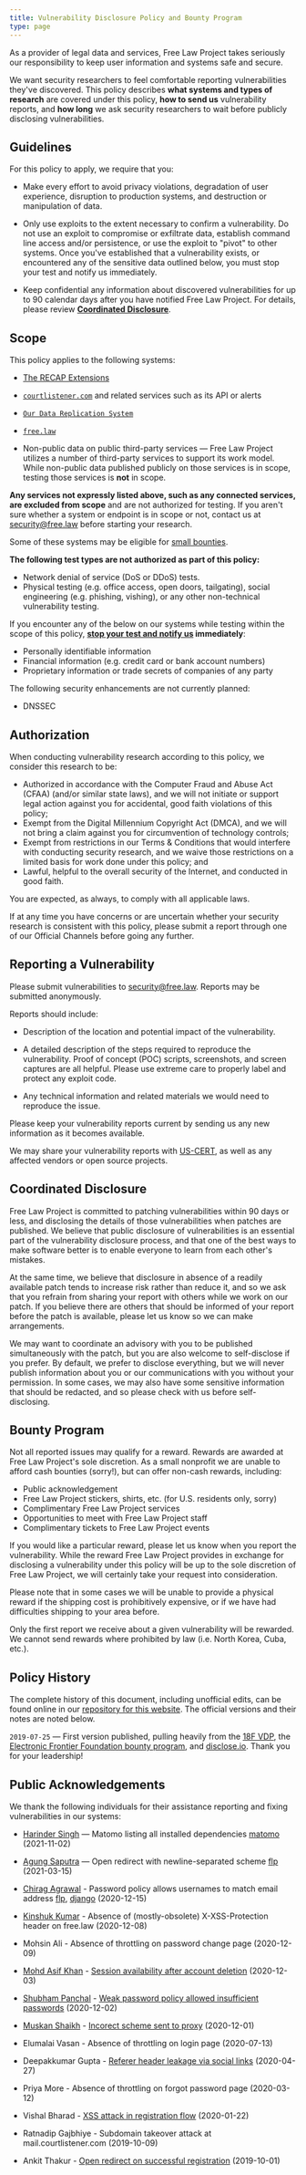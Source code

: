```yaml
---
title: Vulnerability Disclosure Policy and Bounty Program
type: page
---
```


<p className="lead">As a provider of legal data and services, Free Law Project takes seriously our responsibility to keep user information and systems safe and secure.</p> 

We want security researchers to feel comfortable reporting vulnerabilities they've discovered. This policy describes **what systems and types of research** are covered under this policy, **how to send us** vulnerability reports, and **how long** we ask security researchers to wait before publicly disclosing vulnerabilities.


## Guidelines

For this policy to apply, we require that you:

* Make every effort to avoid privacy violations, degradation of user experience, disruption to production systems, and destruction or manipulation of data.

* Only use exploits to the extent necessary to confirm a vulnerability. Do not use an exploit to compromise or exfiltrate data, establish command line access and/or persistence, or use the exploit to "pivot" to other systems. Once you've established that a vulnerability exists, or encountered any of the sensitive data outlined below, you must stop your test and notify us immediately.

* Keep confidential any information about discovered vulnerabilities for up to 90 calendar days after you have notified Free Law Project. For details, please review **[Coordinated Disclosure](#coordinated%C2%A0disclosure)**.

## Scope

This policy applies to the following systems:

* [The RECAP Extensions][recap]

* [`courtlistener.com`][cl] and related services such as its API or alerts

* [`Our Data Replication System`][replication]

* [`free.law`](https://free.law)

* Non-public data on public third-party services — Free Law Project utilizes a number of third-party services to support its work model.  While non-public data published publicly on those services is in scope, testing those services is **not** in scope.

**Any services not expressly listed above, such as any connected services, are excluded from scope** and are not authorized for testing. If you aren't sure whether a system or endpoint is in scope or not, contact us at <a href="mailto:&#115;&#101;&#099;&#117;&#114;&#105;&#116;&#121;&#064;&#102;&#114;&#101;&#101;&#046;&#108;&#097;&#119;">&#115;&#101;&#099;&#117;&#114;&#105;&#116;&#121;&#064;&#102;&#114;&#101;&#101;&#046;&#108;&#097;&#119;</a> before starting your research.

Some of these systems may be eligible for [small bounties](#bounty%C2%A0program). 

**The following test types are not authorized as part of this policy:**

* Network denial of service (DoS or DDoS) tests.
* Physical testing (e.g. office access, open doors, tailgating), social engineering (e.g. phishing, vishing), or any other non-technical vulnerability testing.

If you encounter any of the below on our systems while testing within the scope of this policy, **[stop your test and notify us](#reporting-a%C2%A0vulnerability) immediately**:

* Personally identifiable information
* Financial information (e.g. credit card or bank account numbers)
* Proprietary information or trade secrets of companies of any party

The following security enhancements are not currently planned:

* DNSSEC


## Authorization

When conducting vulnerability research according to this policy, we consider this research to be:

- Authorized in accordance with the Computer Fraud and Abuse Act (CFAA) (and/or similar state laws), and we will not initiate or support legal action against you for accidental, good faith violations of this policy;
- Exempt from the Digital Millennium Copyright Act (DMCA), and we will not bring a claim against you for circumvention of technology controls;
- Exempt from restrictions in our Terms & Conditions that would interfere with conducting security research, and we waive those restrictions on a limited basis for work done under this policy; and
- Lawful, helpful to the overall security of the Internet, and conducted in good faith.

You are expected, as always, to comply with all applicable laws.

If at any time you have concerns or are uncertain whether your security research is consistent with this policy, please submit a report through one of our Official Channels before going any further.


## Reporting a Vulnerability

Please submit vulnerabilities to <a href="mailto:&#115;&#101;&#099;&#117;&#114;&#105;&#116;&#121;&#064;&#102;&#114;&#101;&#101;&#046;&#108;&#097;&#119;">&#115;&#101;&#099;&#117;&#114;&#105;&#116;&#121;&#064;&#102;&#114;&#101;&#101;&#046;&#108;&#097;&#119;</a>. Reports may be submitted anonymously.

Reports should include:

* Description of the location and potential impact of the vulnerability.

* A detailed description of the steps required to reproduce the vulnerability. Proof of concept (POC) scripts, screenshots, and screen captures are all helpful. Please use extreme care to properly label and protect any exploit code.

* Any technical information and related materials we would need to reproduce the issue.

Please keep your vulnerability reports current by sending us any new information as it becomes available.

We may share your vulnerability reports with [US-CERT](https://www.us-cert.gov/ais), as well as any affected vendors or open source projects.


## Coordinated Disclosure

Free Law Project is committed to patching vulnerabilities within 90 days or less, and disclosing the details of those vulnerabilities when patches are published. We believe that public disclosure of vulnerabilities is an essential part of the vulnerability disclosure process, and that one of the best ways to make software better is to enable everyone to learn from each other's mistakes.

At the same time, we believe that disclosure in absence of a readily available patch tends to increase risk rather than reduce it, and so we ask that you refrain from sharing your report with others while we work on our patch. If you believe there are others that should be informed of your report before the patch is available, please let us know so we can make arrangements.

We may want to coordinate an advisory with you to be published simultaneously with the patch, but you are also welcome to self-disclose if you prefer. By default, we prefer to disclose everything, but we will never publish information about you or our communications with you without your permission. In some cases, we may also have some sensitive information that should be redacted, and so please check with us before self-disclosing.


## Bounty Program

Not all reported issues may qualify for a reward. Rewards are awarded at Free Law Project's sole discretion. As a small nonprofit we are unable to afford cash bounties (sorry!), but can offer non-cash rewards, including:

* Public acknowledgement
* Free Law Project stickers, shirts, etc. (for U.S. residents only,
  sorry)
* Complimentary Free Law Project services
* Opportunities to meet with Free Law Project staff
* Complimentary tickets to Free Law Project events

If you would like a particular reward, please let us know when you report the vulnerability. While the reward Free Law Project provides in exchange for disclosing a vulnerability under this policy will be up to the sole discretion of Free Law Project, we will certainly take your request into consideration.

Please note that in some cases we will be unable to provide a physical reward if the shipping cost is prohibitively expensive, or if we have had difficulties shipping to your area before.

Only the first report we receive about a given vulnerability will be rewarded. We cannot send rewards where prohibited by law (i.e. North Korea, Cuba, etc.).


## Policy History

The complete history of this document, including unofficial edits, can be found online in our [repository for this website][flp-online]. The official versions and their notes are noted below.

`2019-07-25` — First version published, pulling heavily from the [18F VDP][18f], the [Electronic Frontier Foundation bounty program][eff], and [disclose.io](https://disclose.io). Thank you for your leadership! 


## Public Acknowledgements

We thank the following individuals for their assistance reporting and fixing vulnerabilities in our systems:

 - [Harinder Singh](https://www.linkedin.com/in/lambardar/) — Matomo listing all installed dependencies [matomo](https://github.com/matomo-org/matomo-package/pull/126/) (2021-11-02)

 - [Agung Saputra](www.linkedin.com/in/geek-root) — Open redirect with newline-separated scheme [flp](https://github.com/freelawproject/courtlistener/pull/1613) (2021-03-15)

 - [Chirag Agrawal](https://www.linkedin.com/in/chirag-agrawal-770488144) - Password policy allows usernames to match email address [flp](https://github.com/freelawproject/courtlistener/issues/1501), [django](https://code.djangoproject.com/ticket/28127) (2020-12-15)

 - [Kinshuk Kumar](https://www.linkedin.com/in/kinshuk-kumar-4833551a1/) - Absence of (mostly-obsolete) X-XSS-Protection header on free.law (2020-12-08)

 - Mohsin Ali - Absence of throttling on password change page (2020-12-09)

 - [Mohd Asif Khan](https://www.linkedin.com/in/mohd-asif-khan-%E2%9C%AA-5228a9179/) - [Session availability after account deletion][1492] (2020-12-03)

 - [Shubham Panchal](https://www.linkedin.com/in/shubham-panchal-636744161/) - [Weak password policy allowed insufficient passwords][954] (2020-12-02)

 - [Muskan Shaikh](https://www.linkedin.com/in/muskan-shaikh-a77b801b2) - [Incorect scheme sent to proxy][1488] (2020-12-01)

 - Elumalai Vasan - Absence of throttling on login page (2020-07-13)

 - Deepakkumar Gupta - [Referer header leakage via social links][1257] (2020-04-27)

 - Priya More - Absence of throttling on forgot password page (2020-03-12)

 - Vishal Bharad - [XSS attack in registration flow][xss] (2020-01-22)
 
 - Ratnadip Gajbhiye - Subdomain takeover attack at mail.courtlistener.com (2019-10-09)
 
 - Ankit Thakur - [Open redirect on successful registration][1021] (2019-10-01)
 

[1492]: https://github.com/freelawproject/courtlistener/issues/1492
[954]: https://github.com/freelawproject/courtlistener/issues/954
[1488]: https://github.com/freelawproject/courtlistener/issues/1488
[1021]: https://github.com/freelawproject/courtlistener/issues/1021
[1257]: https://github.com/freelawproject/courtlistener/issues/1257
[xss]: https://github.com/freelawproject/courtlistener/commit/fcfe3719a1be550601eda80fec9f8f6e9af5aa3f

[recap]: /recap/
[cl]: https://www.courtlistener.com/
[replication]: https://www.courtlistener.com/api/replication/
[flp-online]: https://github.com/freelawproject/free.law/
[18f]: https://github.com/18F/vulnerability-disclosure-policy/
[eff]: https://www.eff.org/security